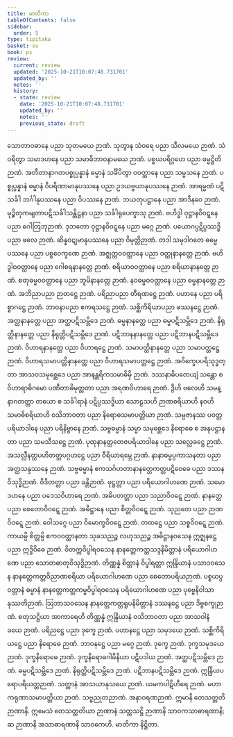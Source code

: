 ```yaml
---
title: မာတိကာ
tableOfContents: false
sidebar:
  order: 5
type: tipitaka
basket: su
book: ps
review:
  current: review
  updated: '2025-10-21T10:07:48.731701'
  updated_by: ''
  notes: ''
  history:
  - state: review
    date: '2025-10-21T10:07:48.731701'
    updated_by: ''
    notes: ''
    previous_state: draft
---
```



<DynamicBreadcrumb />


<ReviewStatus review={frontmatter.review} showDetails={true} />

<HypothesisAnnotation frontmatter={frontmatter} />

<Division number="1" book="ps" e="ch" v="26" p="367">

<Paragraph number="2" book="ps">
သောတာဝဓာနေ ပညာ သုတမယေ ဉာဏံ.
</Paragraph>

</Division>
<Division number="2" book="ps" e="ch" v="26" p="368">

<Paragraph number="3" book="ps">
သုတွာန သံဝရေ ပညာ သီလမယေ ဉာဏံ.
</Paragraph>

</Division>
<Division number="3" book="ps" e="ch" v="26" p="370">

<Paragraph number="4" book="ps">
သံဝရိတွာ သမာဒဟနေ ပညာ သမာဓိဘာဝနာမယေ ဉာဏံ.
</Paragraph>

</Division>
<Division number="4" book="ps" e="ch" v="26" p="371">

<Paragraph number="5" book="ps">
ပစ္စယပရိဂ္ဂဟေ ပညာ ဓမ္မဋ္ဌိတိဉာဏံ.
</Paragraph>

</Division>
<Division number="5" book="ps" e="ch" v="26" p="375">

<Paragraph number="6" book="ps">
အတီတာနာဂတပစ္စုပ္ပန္နာနံ ဓမ္မာနံ သင်္ခိပိတွာ ဝဝတ္ထာနေ ပညာ သမ္မသနေ ဉာဏံ.
</Paragraph>

</Division>
<Division number="6" book="ps" e="ch" v="26" p="377">

<Paragraph number="7" book="ps">
ပစ္စုပ္ပန္နာနံ ဓမ္မာနံ ဝိပရိဏာမာနုပဿနေ ပညာ ဥဒယဗ္ဗယာနုပဿနေ ဉာဏံ.
</Paragraph>

</Division>
<Division number="7" book="ps" e="ch" v="26" p="379">

<Paragraph number="8" book="ps">
အာရမ္မဏံ ပဋိသင်္ခါ ဘင်္ဂါနုပဿနေ ပညာ ဝိပဿနေ ဉာဏံ.
</Paragraph>

</Division>
<Division number="8" book="ps" e="ch" v="26" p="381">

<Paragraph number="9" book="ps">
ဘယတုပဋ္ဌာနေ ပညာ အာဒီနဝေ ဉာဏံ.
</Paragraph>

</Division>
<Division number="9" book="ps" e="ch" v="26" p="383">

<Paragraph number="10" book="ps">
မုဉ္စိတုကမျတာပဋိသင်္ခါသန္တိဋ္ဌနာ ပညာ သင်္ခါရုပေက္ခာသု ဉာဏံ.
</Paragraph>

</Division>
<Division number="10" book="ps" e="ch" v="26" p="383">

<Paragraph number="11" book="ps">
ဗဟိဒ္ဓါ ဝုဋ္ဌာနဝိဝဋ္ဋနေ ပညာ ဂေါတြဘုဉာဏံ.
</Paragraph>

</Division>
<Division number="11" book="ps" e="ch" v="26" p="386">

<Paragraph number="12" book="ps">
ဒုဘတော ဝုဋ္ဌာနဝိဝဋ္ဋနေ ပညာ မဂ္ဂေ ဉာဏံ.
</Paragraph>

</Division>
<Division number="12" book="ps" e="ch" v="26" p="387">

<Paragraph number="13" book="ps">
ပယောဂပ္ပဋိပ္ပဿဒ္ဓိ ပညာ ဖလေ ဉာဏံ.
</Paragraph>

</Division>
<Division number="13" book="ps" e="ch" v="26" p="388">

<Paragraph number="14" book="ps">
ဆိန္နဝဋုမာနုပဿနေ ပညာ ဝိမုတ္တိဉာဏံ.
</Paragraph>

</Division>
<Division number="14" book="ps" e="ch" v="26" p="389">

<Paragraph number="15" book="ps">
တဒါ သမုဒါဂတေ ဓမ္မေ ပဿနေ ပညာ ပစ္စဝေက္ခဏေ ဉာဏံ.
</Paragraph>

</Division>
<Division number="15" book="ps" e="ch" v="26" p="389">

<Paragraph number="16" book="ps">
အဇ္ဈတ္တဝဝတ္ထာနေ ပညာ ဝတ္ထုနာနတ္တေ ဉာဏံ.
</Paragraph>

</Division>
<Division number="16" book="ps" e="ch" v="26" p="389">

<Paragraph number="17" book="ps">
ဗဟိဒ္ဓါဝဝတ္ထာနေ ပညာ ဂေါစရနာနတ္တေ ဉာဏံ.
</Paragraph>

</Division>
<Division number="17" book="ps" e="ch" v="26" p="390">

<Paragraph number="18" book="ps">
စရိယာဝဝတ္ထာနေ ပညာ စရိယာနာနတ္တေ ဉာဏံ.
</Paragraph>

</Division>
<Division number="18" book="ps" e="ch" v="26" p="391">

<Paragraph number="19" book="ps">
စတုဓမ္မဝဝတ္ထာနေ ပညာ ဘူမိနာနတ္တေ ဉာဏံ.
</Paragraph>

</Division>
<Division number="19" book="ps" e="ch" v="26" p="391">

<Paragraph number="20" book="ps">
နဝဓမ္မဝဝတ္ထာနေ ပညာ ဓမ္မနာနတ္တေ ဉာဏံ.
</Paragraph>

</Division>
<Division number="20" book="ps" e="ch" v="26" p="393">

<Paragraph number="21" book="ps">
အဘိညာပညာ ဉာတဋ္ဌေ ဉာဏံ.
</Paragraph>

</Division>
<Division number="21" book="ps" e="ch" v="26" p="394">

<Paragraph number="22" book="ps">
ပရိညာပညာ တီရဏဋ္ဌေ ဉာဏံ.
</Paragraph>

</Division>
<Division number="22" book="ps" e="ch" v="26" p="395">

<Paragraph number="23" book="ps">
ပဟာနေ ပညာ ပရိစ္စာဂဋ္ဌေ ဉာဏံ.
</Paragraph>

</Division>
<Division number="23" book="ps" e="ch" v="26" p="396">

<Paragraph number="24" book="ps">
ဘာဝနာပညာ ဧကရသဋ္ဌေ ဉာဏံ.
</Paragraph>

</Division>
<Division number="24" book="ps" e="ch" v="26" p="396">

<Paragraph number="25" book="ps">
သစ္ဆိကိရိယာပညာ ဖဿနဋ္ဌေ ဉာဏံ.
</Paragraph>

</Division>
<Division number="25" book="ps" e="ch" v="26" p="398">

<Paragraph number="26" book="ps">
အတ္ထနာနတ္တေ ပညာ အတ္ထပဋိသမ္ဘိဒေ ဉာဏံ.
</Paragraph>

</Division>
<Division number="26" book="ps" e="ch" v="26" p="399">

<Paragraph number="27" book="ps">
ဓမ္မနာနတ္တေ ပညာ ဓမ္မပဋိသမ္ဘိဒေ ဉာဏံ.
</Paragraph>

</Division>
<Division number="27" book="ps" e="ch" v="26" p="399">

<Paragraph number="28" book="ps">
နိရုတ္တိနာနတ္တေ ပညာ နိရုတ္တိပဋိသမ္ဘိဒေ ဉာဏံ.
</Paragraph>

</Division>
<Division number="28" book="ps" e="ch" v="26" p="400">

<Paragraph number="29" book="ps">
ပဋိဘာနနာနတ္တေ ပညာ ပဋိဘာနပဋိသမ္ဘိဒေ ဉာဏံ.
</Paragraph>

</Division>
<Division number="29" book="ps" e="ch" v="26" p="401">

<Paragraph number="30" book="ps">
ဝိဟာရနာနတ္တေ ပညာ ဝိဟာရဋ္ဌေ ဉာဏံ.
</Paragraph>

</Division>
<Division number="30" book="ps" e="ch" v="26" p="401">

<Paragraph number="31" book="ps">
သမာပတ္တိနာနတ္တေ ပညာ သမာပတ္တဋ္ဌေ ဉာဏံ.
</Paragraph>

</Division>
<Division number="31" book="ps" e="ch" v="26" p="402">

<Paragraph number="32" book="ps">
ဝိဟာရသမာပတ္တိနာနတ္တေ ပညာ ဝိဟာရသမာပတ္တဋ္ဌေ ဉာဏံ.
</Paragraph>

</Division>
<Division number="32" book="ps" e="ch" v="26" p="404">

<Paragraph number="33" book="ps">
အဝိက္ခေပပရိသုဒ္ဓတ္တာ အာသဝသမုစ္ဆေဒေ ပညာ အာနန္တရိကသမာဓိမှိ ဉာဏံ.
</Paragraph>

</Division>
<Division number="33" book="ps" e="ch" v="26" p="404">

<Paragraph number="34" book="ps">
ဒဿနာဓိပတေယျံ သန္တော စ ဝိဟာရာဓိဂမော ပဏီတာဓိမုတ္တတာ ပညာ အရဏဝိဟာရေ ဉာဏံ.
</Paragraph>

</Division>
<Division number="34" book="ps" e="ch" v="26" p="406">

<Paragraph number="35" book="ps">
ဒွီဟိ ဗလေဟိ သမန္နာဂတတ္တာ တယော စ သင်္ခါရာနံ ပဋိပ္ပဿဒ္ဓိယာ သောဠသဟိ ဉာဏစရိယာဟိ နဝဟိ သမာဓိစရိယာဟိ ဝသိဘာဝတာ ပညာ နိရောဓသမာပတ္တိယာ ဉာဏံ.
</Paragraph>

</Division>
<Division number="35" book="ps" e="ch" v="26" p="406">

<Paragraph number="36" book="ps">
သမ္ပဇာနဿ ပဝတ္တပရိယာဒါနေ ပညာ ပရိနိဗ္ဗာနေ ဉာဏံ.
</Paragraph>

</Division>
<Division number="36" book="ps" e="ch" v="26" p="409">

<Paragraph number="37" book="ps">
သဗ္ဗဓမ္မာနံ သမ္မာ သမုစ္ဆေဒေ နိရောဓေ စ အနုပဋ္ဌာနတာ ပညာ သမသီသဋ္ဌေ ဉာဏံ.
</Paragraph>

</Division>
<Division number="37" book="ps" e="ch" v="26" p="411">

<Paragraph number="38" book="ps">
ပုထုနာနတ္တတေဇပရိယာဒါနေ ပညာ သလ္လေခဋ္ဌေ ဉာဏံ.
</Paragraph>

</Division>
<Division number="38" book="ps" e="ch" v="26" p="411">

<Paragraph number="39" book="ps">
အသလ္လီနတ္တပဟိတတ္တပဂ္ဂဟဋ္ဌေ ပညာ ဝီရိယာရမ္ဘေ ဉာဏံ.
</Paragraph>

</Division>
<Division number="39" book="ps" e="ch" v="26" p="414">

<Paragraph number="40" book="ps">
နာနာဓမ္မပ္ပကာသနတာ ပညာ အတ္ထသန္ဒဿနေ ဉာဏံ.
</Paragraph>

</Division>
<Division number="40" book="ps" e="ch" v="26" p="415">

<Paragraph number="41" book="ps">
သဗ္ဗဓမ္မာနံ ဧကသင်္ဂဟတာနာနတ္တေကတ္တပဋိဝေဓေ ပညာ ဒဿနဝိသုဒ္ဓိဉာဏံ.
</Paragraph>

</Division>
<Division number="41" book="ps" e="ch" v="26" p="416">

<Paragraph number="42" book="ps">
ဝိဒိတတ္တာ ပညာ ခန္တိဉာဏံ.
</Paragraph>

</Division>
<Division number="42" book="ps" e="ch" v="26" p="418">

<Paragraph number="43" book="ps">
ဖုဋ္ဌတ္တာ ပညာ ပရိယောဂါဟဏေ ဉာဏံ.
</Paragraph>

</Division>
<Division number="43" book="ps" e="ch" v="26" p="349">

<Paragraph number="44" book="ps">
သမောဒဟနေ ပညာ ပဒေသဝိဟာရေ ဉာဏံ.
</Paragraph>

</Division>
<Division number="44" book="ps" e="ch" v="26" p="350">

<Paragraph number="45" book="ps">
အဓိပတတ္တာ ပညာ သညာဝိဝဋ္ဋေ ဉာဏံ.
</Paragraph>

</Division>
<Division number="45" book="ps" e="ch" v="26" p="358">

<Paragraph number="46" book="ps">
နာနတ္တေ ပညာ စေတောဝိဝဋ္ဋေ ဉာဏံ.
</Paragraph>

</Division>
<Division number="46" book="ps" e="ch" v="26" p="358">

<Paragraph number="47" book="ps">
အဓိဋ္ဌာနေ ပညာ စိတ္တဝိဝဋ္ဋေ ဉာဏံ.
</Paragraph>

</Division>
<Division number="47" book="ps" e="ch" v="26" p="359">

<Paragraph number="48" book="ps">
သုညတေ ပညာ ဉာဏဝိဝဋ္ဋေ ဉာဏံ.
</Paragraph>

</Division>
<Division number="48" book="ps" e="ch" v="26" p="360">

<Paragraph number="49" book="ps">
ဝေါသဂ္ဂေ ပညာ ဝိမောက္ခဝိဝဋ္ဋေ ဉာဏံ.
</Paragraph>

</Division>
<Division number="49" book="ps" e="ch" v="26" p="52">

<Paragraph number="50" book="ps">
တထဋ္ဌေ ပညာ သစ္စဝိဝဋ္ဋေ ဉာဏံ.
</Paragraph>

</Division>
<Division number="50" book="ps" e="ch" v="26" p="52">

<Paragraph number="51" book="ps">
ကာယမ္ပိ စိတ္တမ္ပိ ဧကဝဝတ္ထာနတာ သုခသညဉ္စ လဟုသညဉ္စ အဓိဋ္ဌာနဝသေန ဣဇ္ဈနဋ္ဌေ ပညာ ဣဒ္ဓိဝိဓေ ဉာဏံ.
</Paragraph>

</Division>
<Division number="51" book="ps" e="ch" v="26" p="55">

<Paragraph number="52" book="ps">
ဝိတက္ကဝိပ္ဖါရဝသေန နာနတ္တေကတ္တသဒ္ဒနိမိတ္တာနံ ပရိယောဂါဟဏေ ပညာ သောတဓာတုဝိသုဒ္ဓိဉာဏံ.
</Paragraph>

</Division>
<Division number="52" book="ps" e="ch" v="26" p="55">

<Paragraph number="53" book="ps">
တိဏ္ဏန္နံ စိတ္တာနံ ဝိပ္ဖါရတ္တာ ဣန္ဒြိယာနံ ပသာဒဝသေန နာနတ္တေကတ္တဝိညာဏစရိယာ ပရိယောဂါဟဏေ ပညာ စေတောပရိယဉာဏံ.
</Paragraph>

</Division>
<Division number="53" book="ps" e="ch" v="26" p="56">

<Paragraph number="54" book="ps">
ပစ္စယပ္ပဝတ္တာနံ ဓမ္မာနံ နာနတ္တေကတ္တကမ္မဝိပ္ဖါရဝသေန ပရိယောဂါဟဏေ ပညာ ပုဗ္ဗေနိဝါသာနုဿတိဉာဏံ.
</Paragraph>

</Division>
<Division number="54" book="ps" e="ch" v="26" p="58">

<Paragraph number="55" book="ps">
ဩဘာသဝသေန နာနတ္တေကတ္တရူပနိမိတ္တာနံ ဒဿနဋ္ဌေ ပညာ ဒိဗ္ဗစက္ခုဉာဏံ.
</Paragraph>

</Division>
<Division number="55" book="ps" e="ch" v="26" p="59">

<Paragraph number="56" book="ps">
စတုသဋ္ဌိယာ အာကာရေဟိ တိဏ္ဏန္နံ ဣန္ဒြိယာနံ ဝသိဘာဝတာ ပညာ အာသဝါနံ ခယေ ဉာဏံ.
</Paragraph>

</Division>
<Division number="56" book="ps" e="ch" v="26" p="60">

<Paragraph number="57" book="ps">
ပရိညဋ္ဌေ ပညာ ဒုက္ခေ ဉာဏံ.
</Paragraph>

</Division>
<Division number="57" book="ps" e="ch" v="26" p="62">

<Paragraph number="58" book="ps">
ပဟာနဋ္ဌေ ပညာ သမုဒယေ ဉာဏံ.
</Paragraph>

</Division>
<Division number="58" book="ps" e="ch" v="26" p="63">

<Paragraph number="59" book="ps">
သစ္ဆိကိရိယဋ္ဌေ ပညာ နိရောဓေ ဉာဏံ.
</Paragraph>

</Division>
<Division number="59" book="ps" e="ch" v="26" p="63">

<Paragraph number="60" book="ps">
ဘာဝနဋ္ဌေ ပညာ မဂ္ဂေ ဉာဏံ.
</Paragraph>

</Division>
<Division number="60" book="ps" e="ch" v="26" p="65">

<Paragraph number="61" book="ps">
ဒုက္ခေ ဉာဏံ.
</Paragraph>

</Division>
<Division number="61" book="ps" e="ch" v="26" p="66">

<Paragraph number="62" book="ps">
ဒုက္ခသမုဒယေ ဉာဏံ.
</Paragraph>

</Division>
<Division number="62" book="ps" e="ch" v="26" p="67">

<Paragraph number="63" book="ps">
ဒုက္ခနိရောဓေ ဉာဏံ.
</Paragraph>

</Division>
<Division number="63" book="ps" e="ch" v="26" p="68">

<Paragraph number="64" book="ps">
ဒုက္ခနိရောဓဂါမိနိယာ ပဋိပဒါယ ဉာဏံ.
</Paragraph>

</Division>
<Division number="64" book="ps" e="ch" v="26" p="70">

<Paragraph number="65" book="ps">
အတ္ထပဋိသမ္ဘိဒေ ဉာဏံ.
</Paragraph>

</Division>
<Division number="65" book="ps" e="ch" v="26" p="70">

<Paragraph number="66" book="ps">
ဓမ္မပဋိသမ္ဘိဒေ ဉာဏံ.
</Paragraph>

</Division>
<Division number="66" book="ps" e="ch" v="26" p="73">

<Paragraph number="67" book="ps">
နိရုတ္တိပဋိသမ္ဘိဒေ ဉာဏံ.
</Paragraph>

</Division>
<Division number="67" book="ps" e="ch" v="26" p="75">

<Paragraph number="68" book="ps">
ပဋိဘာနပဋိသမ္ဘိဒေ ဉာဏံ.
</Paragraph>

</Division>
<Division number="68" book="ps" e="ch" v="26" p="77">

<Paragraph number="69" book="ps">
ဣန္ဒြိယပရောပရိယတ္တဉာဏံ.
</Paragraph>

</Division>
<Division number="69" book="ps" e="ch" v="26" p="77">

<Paragraph number="70" book="ps">
သတ္တာနံ အာသယာနုသယေ ဉာဏံ.
</Paragraph>

</Division>
<Division number="70" book="ps" e="ch" v="26" p="79">

<Paragraph number="71" book="ps">
ယမကပါဋိဟီရေ ဉာဏံ.
</Paragraph>

</Division>
<Division number="71" book="ps" e="ch" v="26" p="80">

<Paragraph number="72" book="ps">
မဟာကရုဏာသမာပတ္တိယာ ဉာဏံ.
</Paragraph>

</Division>
<Division number="72" book="ps" e="ch" v="26" p="81">

<Paragraph number="73" book="ps">
သဗ္ဗညုတညာဏံ.
</Paragraph>

</Division>
<Division number="73" book="ps" e="ch" v="26" p="82">

<Paragraph number="74" book="ps">
အနာဝရဏဉာဏံ.
</Paragraph>

<Paragraph number="75" book="ps">
ဣမာနိ တေသတ္တတိ ဉာဏာနိ. ဣမေသံ တေသတ္တတိယာ ဉာဏာနံ သတ္တသဋ္ဌိ ဉာဏာနိ သာဝကသာဓာရဏာနိ; ဆ ဉာဏာနိ အသာဓာရဏာနိ သာဝကေဟိ.

</Paragraph>
</Division>

<Paragraph number="76" type="center" book="ps">
မာတိကာ နိဋ္ဌိတာ.
</Paragraph>